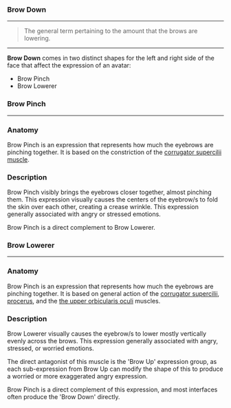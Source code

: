 ### Brow Down

***

> The general term pertaining to the amount 
> that the brows are lowering.

***

**Brow Down** comes in two distinct shapes for the left and right side 
of the face that affect the expression of an avatar:

* Brow Pinch
* Brow Lowerer

### Brow Pinch

***

### Anatomy

Brow Pinch is an expression that represents how much the eyebrows 
are pinching together. It is based on the constriction of the 
[corrugator supercilii muscle](https://en.wikipedia.org/wiki/Corrugator_supercilii_muscle).

### Description

Brow Pinch visibly brings the eyebrows closer together, almost pinching them. 
This expression visually causes the centers of the eyebrow/s to fold the skin 
over each other, creating a crease wrinkle. This expression generally associated with angry or 
stressed emotions.

Brow Pinch is a direct complement to Brow Lowerer.

### Brow Lowerer

***

### Anatomy

Brow Pinch is an expression that represents how much the eyebrows 
are pinching together. It is based on general action of the 
[corrugator supercilii](https://en.wikipedia.org/wiki/Depressor_supercilii_muscle), 
[procerus](https://en.wikipedia.org/wiki/Procerus_muscle), and the 
[the upper orbicularis oculi](https://en.wikipedia.org/wiki/Orbicularis_oculi_muscle) muscles.

### Description

Brow Lowerer visually causes the eyebrow/s to lower mostly vertically evenly across the brows.
This expression generally associated with angry, stressed, or worried emotions.

The direct antagonist of this muscle is the 'Brow Up' expression group, as each sub-expression from 
Brow Up can modify the shape of this to produce a worried or more exaggerated angry expression.

Brow Pinch is a direct complement of this expression, and most interfaces often produce the 
'Brow Down' directly.